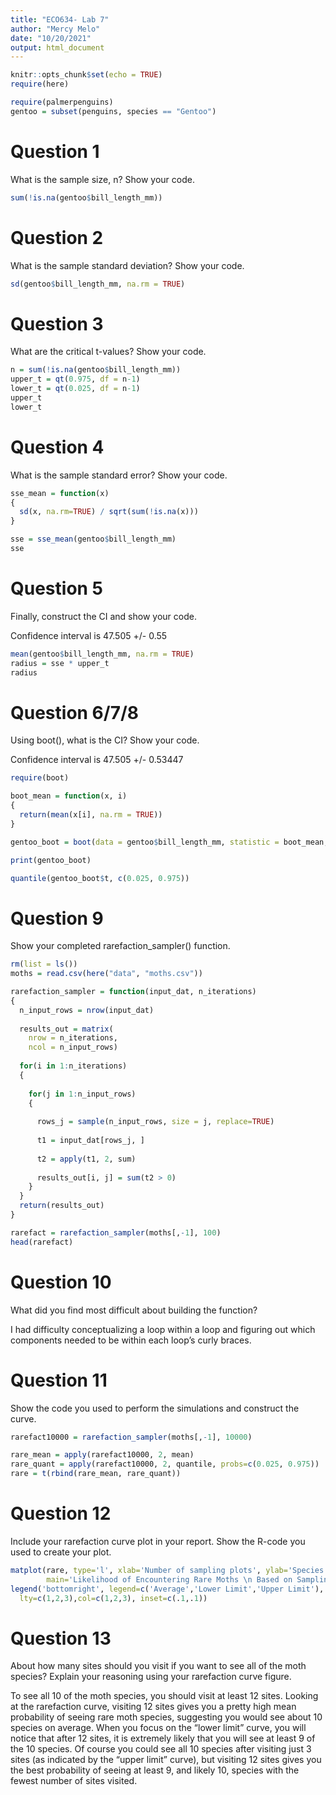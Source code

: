 ```yaml
---
title: "ECO634- Lab 7"
author: "Mercy Melo"
date: "10/20/2021"
output: html_document
---
```


```r
knitr::opts_chunk$set(echo = TRUE)
require(here)
```

```r
require(palmerpenguins)
gentoo = subset(penguins, species == "Gentoo")
```

# Question 1
What is the sample size, n? Show your code.

```r
sum(!is.na(gentoo$bill_length_mm))
```

# Question 2
What is the sample standard deviation? Show your code.

```r
sd(gentoo$bill_length_mm, na.rm = TRUE)
```

# Question 3
What are the critical t-values? Show your code.

```r
n = sum(!is.na(gentoo$bill_length_mm))
upper_t = qt(0.975, df = n-1)
lower_t = qt(0.025, df = n-1)
upper_t
lower_t
```

# Question 4
What is the sample standard error? Show your code.

```r
sse_mean = function(x)
{
  sd(x, na.rm=TRUE) / sqrt(sum(!is.na(x)))
}

sse = sse_mean(gentoo$bill_length_mm)
sse
```

# Question 5
Finally, construct the CI and show your code.

Confidence interval is 47.505 +/- 0.55
```r
mean(gentoo$bill_length_mm, na.rm = TRUE)
radius = sse * upper_t
radius
```

# Question 6/7/8
Using boot(), what is the CI? Show your code.

Confidence interval is 47.505 +/- 0.53447
```r
require(boot)

boot_mean = function(x, i)
{
  return(mean(x[i], na.rm = TRUE))
}

gentoo_boot = boot(data = gentoo$bill_length_mm, statistic = boot_mean, R = 10000)

print(gentoo_boot)

quantile(gentoo_boot$t, c(0.025, 0.975))
```

# Question 9
Show your completed rarefaction_sampler() function.

```r
rm(list = ls())
moths = read.csv(here("data", "moths.csv"))

rarefaction_sampler = function(input_dat, n_iterations)
{
  n_input_rows = nrow(input_dat)
  
  results_out = matrix(
    nrow = n_iterations,
    ncol = n_input_rows)
  
  for(i in 1:n_iterations)
  {
   
    for(j in 1:n_input_rows)
    {
  
      rows_j = sample(n_input_rows, size = j, replace=TRUE)
      
      t1 = input_dat[rows_j, ]
      
      t2 = apply(t1, 2, sum)
      
      results_out[i, j] = sum(t2 > 0)
    }
  }
  return(results_out)
}

rarefact = rarefaction_sampler(moths[,-1], 100)
head(rarefact)
```

# Question 10
What did you find most difficult about building the function?

I had difficulty conceptualizing a loop within a loop and figuring out which components needed to be within each loop's curly braces. 

# Question 11
Show the code you used to perform the simulations and construct the curve.

```r
rarefact10000 = rarefaction_sampler(moths[,-1], 10000)

rare_mean = apply(rarefact10000, 2, mean)
rare_quant = apply(rarefact10000, 2, quantile, probs=c(0.025, 0.975))
rare = t(rbind(rare_mean, rare_quant))
```

# Question 12
Include your rarefaction curve plot in your report. Show the R-code you used to create your plot.

```r
matplot(rare, type='l', xlab='Number of sampling plots', ylab='Species richness', 
        main='Likelihood of Encountering Rare Moths \n Based on Sampling Effort')
legend('bottomright', legend=c('Average','Lower Limit','Upper Limit'),
  lty=c(1,2,3),col=c(1,2,3), inset=c(.1,.1))
```

# Question 13
About how many sites should you visit if you want to see all of the moth species? Explain your reasoning using your rarefaction curve figure.

To see all 10 of the moth species, you should visit at least 12 sites. Looking at the rarefaction curve, visiting 12 sites gives you a pretty high mean probability of seeing rare moth species, suggesting you would see about 10 species on average. When you focus on the "lower limit" curve, you will notice that after 12 sites, it is extremely likely that you will see at least 9 of the 10 species. Of course you could see all 10 species after visiting just 3 sites (as indicated by the "upper limit" curve), but visiting 12 sites gives you the best probability of seeing at least 9, and likely 10, species with the fewest number of sites visited. 